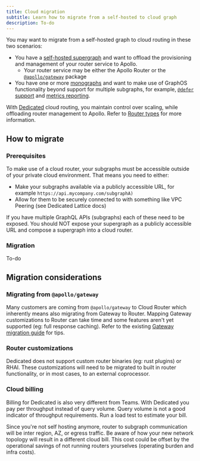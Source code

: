 ```yaml
---
title: Cloud migration
subtitle: Learn how to migrate from a self-hosted to cloud graph
description: To-do
---
```


You may want to migrate from a self-hosted graph to cloud routing in these two scenarios:

- You have a [self-hosted supergraph](../graphs/#self-hosted-supergraphs) and want to offload the provisioning and management of your router service to Apollo.
  - Your router service may be either the Apollo Router or the [`@apollo/gateway`](/apollo-server/using-federation/api/apollo-gateway/) package
- You have one or more [monographs](../graphs/#monographs) and want to make use of GraphOS functionality beyond support for multiple subgraphs, for example, [`@defer` support](/router/executing-operations/defer-support/) and [metrics reporting](../metrics/).

With [Dedicated](./cloud-dedicated) cloud routing, you maintain control over scaling, while offloading router management to Apollo. Refer to [Router types](./#router-types) for more information.

## How to migrate

### Prerequisites

To make use of a cloud router, your subgraphs must be accessible outside of your private cloud environment. That means you need to either:

- Make your subgraphs available via a publicly accessible URL, for example `https://api.mycompany.com/subgraphA)`
- Allow for them to be securely connected to with something like VPC Peering (see Dedicated Lattice docs)

If you have multiple GraphQL APIs (subgraphs) each of these need to be exposed. You should NOT expose your supergraph as a publicly accessible URL and compose a supergraph into a cloud router.

### Migration

To-do

## Migration considerations

### Migrating from `@apollo/gateway`

Many customers are coming from `@apollo/gateway` to Cloud Router which inherently means also migrating from Gateway to Router. Mapping Gateway customizations to Router can take time and some features aren't yet supported (eg: full response caching). Refer to the existing [Gateway migration guide](/router/migrating-from-gateway/) for tips.

### Router customizations

Dedicated does not support custom router binaries (eg: rust plugins) or RHAI. These customizations will need to be migrated to built in router functionality, or in most cases, to an external coprocessor.

### Cloud billing

Billing for Dedicated is also very different from Teams. With Dedicated you pay per throughput instead of query volume. Query volume is not a good indicator of throughput requirements. Run a load test to estimate your bill.

Since you're not self hosting anymore, router to subgraph communication will be inter region, AZ, or egress traffic. Be aware of how your new network topology will result in a different cloud bill. This cost could be offset by the operational savings of not running routers yourselves (operating burden and infra costs).
